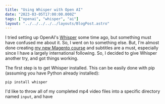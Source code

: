 ```yaml
---
title: "Using Whisper with Open AI"
date: "2023-03-05T17:00:00.000Z"
tags: ["openai", "whisper", "ai"]
layout: "../../../../../layouts/BlogPost.astro"
---
```


I tried setting up OpenAI's [Whisper](https://github.com/openai) some time ago, but something must have confused me about it. So, I went on to something else. But, I'm almost done creating [my new Magento course](https://m.academy/courses/magento-2-power-theming/) and subtitles are a must, especially since I have a largely international following. So, I decided to give Whisper another try, and got things working.

The first step is to get Whisper installed. This can be easily done with pip (assuming you have Python already installed):

```
pip install whisper
```

I'd like to throw all of my completed mp4 video files into a specific directory named `input`, and have
